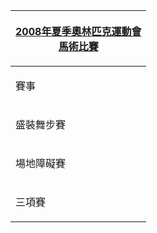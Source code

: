 {| style="padding:0.3em; float:right; margin-left:15px; border:1px solid #E75480; background:#FFD7D7; font-size:90%; line-height:1.5em"
|- style="background:#E34234; text-align:center;"
!colspan=5|<span style="color:#FFFFFF;">[[2008年夏季奧林匹克運動會]]</span><br><span style="color:#FFFFFF;">[[2008年夏季奧林匹克運動會馬術比賽|馬術比賽]]</span><br/><!--不是使用在条目中的非自由版权图像，根据[[Wikipedia:合理使用]]，不能在非条目名字空间展示：
thletics 2008.gif
-->
|- style="background:#ED918D; text-align:center;"
!colspan=5|賽事
|-
|盛裝舞步賽
|&nbsp;
|[[2008年夏季奧林匹克運動會馬術比賽－個人盛裝舞步賽|個人]]
|&nbsp;
|[[2008年夏季奧林匹克運動會馬術比賽－團體盛裝舞步賽|團體]]
|-
|場地障礙賽
|&nbsp;
|[[2008年夏季奧林匹克運動會馬術比賽－個人場地障礙賽|個人]]
|&nbsp;
|[[2008年夏季奧林匹克運動會馬術比賽－團體場地障礙賽|團體]]
|-
|三項賽
|&nbsp;
|[[2008年夏季奧林匹克運動會馬術比賽－個人三項賽|個人]]
|&nbsp;
|[[2008年夏季奧林匹克運動會馬術比賽－團體三項賽|團體]]
|}